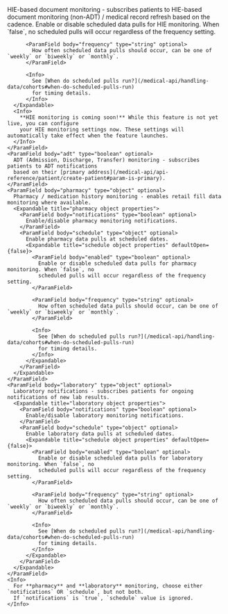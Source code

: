 <ParamField body="monitoring" type="object" optional>
  <Expandable title="monitoring object properties" defaultOpen={true}>
    <ParamField body="hie" type="object" optional>
      HIE-based document monitoring - subscribes patients to HIE-based 
      document monitoring (non-ADT) / medical record refresh based on the cadence.
      <Expandable title="hie object properties" defaultOpen={false}>
          <ParamField body="enabled" type="boolean" optional>
            Enable or disable scheduled data pulls for HIE monitoring. 
            When `false`, no scheduled pulls will occur regardless of the frequency setting.
          </ParamField>
          
          <ParamField body="frequency" type="string" optional>
            How often scheduled data pulls should occur, can be one of `weekly` or `biweekly` or `monthly`.
          </ParamField>
          
          <Info>
            See [When do scheduled pulls run?](/medical-api/handling-data/cohorts#when-do-scheduled-pulls-run) 
            for timing details.
          </Info>
      </Expandable>
      <Info>
        **HIE monitoring is coming soon!** While this feature is not yet live, you can configure 
        your HIE monitoring settings now. These settings will automatically take effect when the feature launches.
      </Info>
    </ParamField>
    <ParamField body="adt" type="boolean" optional>
      ADT (Admission, Discharge, Transfer) monitoring - subscribes patients to ADT notifications 
      based on their [primary address](/medical-api/api-reference/patient/create-patient#param-is-primary).
    </ParamField>
    <ParamField body="pharmacy" type="object" optional>
      Pharmacy / medication history monitoring - enables retail fill data monitoring where available.  
      <Expandable title="pharmacy object properties">
        <ParamField body="notifications" type="boolean" optional>
          Enable/disable pharmacy monitoring notifications.
        </ParamField>
        <ParamField body="schedule" type="object" optional>
          Enable pharmacy data pulls at scheduled dates.
          <Expandable title="schedule object properties" defaultOpen={false}>
            <ParamField body="enabled" type="boolean" optional>
              Enable or disable scheduled data pulls for pharmacy monitoring. When `false`, no 
              scheduled pulls will occur regardless of the frequency setting.
            </ParamField>
            
            <ParamField body="frequency" type="string" optional>
              How often scheduled data pulls should occur, can be one of `weekly` or `biweekly` or `monthly`.
            </ParamField>
            
            <Info>
              See [When do scheduled pulls run?](/medical-api/handling-data/cohorts#when-do-scheduled-pulls-run) 
              for timing details.
            </Info>
          </Expandable>
        </ParamField>
      </Expandable>
    </ParamField>
    <ParamField body="laboratory" type="object" optional>
      Laboratory notifications - subscribes patients for ongoing notifications of new lab results.  
      <Expandable title="laboratory object properties">
        <ParamField body="notifications" type="boolean" optional>
          Enable/disable laboratory monitoring notifications.
        </ParamField>
        <ParamField body="schedule" type="object" optional>
          Enable laboratory data pulls at scheduled dates.
          <Expandable title="schedule object properties" defaultOpen={false}>
            <ParamField body="enabled" type="boolean" optional>
              Enable or disable scheduled data pulls for laboratory monitoring. When `false`, no 
              scheduled pulls will occur regardless of the frequency setting.
            </ParamField>
            
            <ParamField body="frequency" type="string" optional>
              How often scheduled data pulls should occur, can be one of `weekly` or `biweekly` or `monthly`.
            </ParamField>
            
            <Info>
              See [When do scheduled pulls run?](/medical-api/handling-data/cohorts#when-do-scheduled-pulls-run) 
              for timing details.
            </Info>
          </Expandable>
        </ParamField>
      </Expandable>
    </ParamField>
    <Info>
      For **pharmacy** and **laboratory** monitoring, choose either `notifications` OR `schedule`, but not both. 
      If `notifications` is `true`, `schedule` value is ignored.
    </Info>
  </Expandable>
</ParamField>
